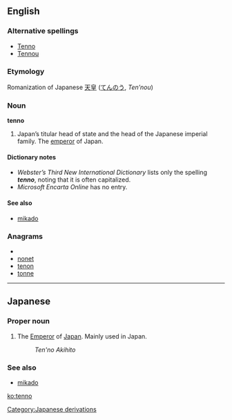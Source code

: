 {{also|Tenno}}
==English==

===Alternative spellings===
* [[Tenno#English|Tenno]]
* [[Tennou#English|Tennou]]

===Etymology===
Romanization of Japanese [[天皇]] ([[てんのう]], ''Ten’nou'')

===Noun===
'''tenno'''

# Japan’s titular head of state and the head of the Japanese imperial family.  The [[emperor]] of Japan.

====Dictionary notes====
* ''Webster’s Third New International Dictionary'' lists only the spelling '''''tenno''''', noting that it is often capitalized.
* ''Microsoft Encarta Online'' has no entry.

====See also====
* [[mikado]]

===Anagrams===
* {{alphagram|ennot}}
* [[nonet#English|nonet]]
* [[tenon#English|tenon]]
* [[tonne#English|tonne]]

----

==Japanese==

===Proper noun===
{{ja-pos|r|proper|hira=てんのう}}

#{{ja-def|天皇}} The [[emperor|Emperor]] of [[Japan]].  Mainly used in Japan.
#:''Ten'no Akihito''

===See also===
*[[mikado]]

[[Category:Japanese derivations]]

[[ko:tenno]]